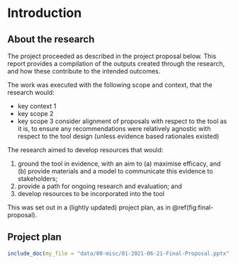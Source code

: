 # Introduction {#intro}

## About the research

The project proceeded as described in the project proposal below. This report provides a compilation of the outputs created through the research, and how these contribute to the intended outcomes.

The work was executed with the following scope and context, that the research would:

-   key context 1 
-   key scope 2
-   key scope 3 consider alignment of proposals with respect to the tool as it is, to ensure any recommendations were relatively agnostic with respect to the tool design (unless evidence based rationales existed)

The research aimed to develop resources that would:

1.  ground the tool in evidence, with an aim to (a) maximise efficacy, and (b) provide materials and a model to communicate this evidence to stakeholders;
2.  provide a path for ongoing research and evaluation; and
3.  develop resources to be incorporated into the tool

This was set out in a (lightly updated) project plan, as in \@ref(fig:final-proposal).


## Project plan

```r

include_doc(my_file = "data/00-misc/01-2021-06-21-Final-Proposal.pptx", title = "final project proposal and plan")


```


